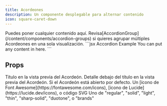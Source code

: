 ```yaml
---
title: Acordeones
description: Un componente desplegable para alternar contenido
icon: square-caret-down
---
```


<Accordion title="I am an Accordion.">
  Puedes poner cualquier contenido aquí. Revisa[AccordionGroup](/content/components/accordion-groups) si quieres agrupar múltiples Acordeones en una sola visualización.
</Accordion>

<RequestExample>
  ```jsx Accordion Example
  <Accordion title="I am an Accordion.">
    You can put any content in here.
  </Accordion>
  ```
</RequestExample>

## Props

<ResponseField name="title" type="string" required>
  Título en la vista previa del Acordeón.
</ResponseField>

<ResponseField name="description" type="string">
  Detalle debajo del título en la vista previa del Acordeón.
</ResponseField>

<ResponseField name="defaultOpen" type="boolean" default="false">
  Si el Acordeón está abierto por defecto.
</ResponseField>

<ResponseField name="icon" type="string or svg">
  Un [ícono de Font Awesome](https://fontawesome.com/icons), [ícono de Lucide](https://lucide.dev/icons), o código SVG
</ResponseField>

<ResponseField name="iconType" type="string">
  Uno de "regular", "solid", "light", "thin", "sharp-solid", "duotone", o "brands"
</ResponseField>
